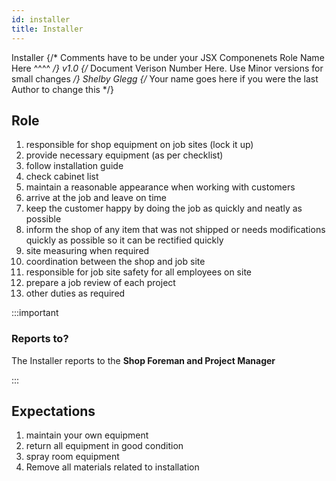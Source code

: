 ```yaml
---
id: installer
title: Installer
---
```


<span class="badge badge--primary">Installer</span>
{/* Comments have to be under your JSX Componenets
    Role Name Here ^^^^ */}
<span class="badge badge--secondary">v1.0</span>
{/* Document Verison Number Here. Use Minor versions for small changes */}
<span class="badge badge--success">Shelby Glegg</span>
{/* Your name goes here if you were the last Author to change this */}

## Role  

1. responsible for shop equipment on job sites (lock it up) 
2. provide necessary equipment (as per checklist) 
3. follow installation guide 
4. check cabinet list 
5. maintain a reasonable appearance when working with customers 
6. arrive at the job and leave on time 
7. keep the customer happy by doing the job as quickly and neatly as possible 
8. inform the shop of any item that was not shipped or needs modifications quickly as possible so it can be rectified quickly 
9. site measuring when required  
10. coordination between the shop and job site  
11. responsible for job site safety for all employees on site 
12. prepare a job review of each project 
13. other duties as required  

:::important

### Reports to?

The Installer reports to the **Shop Foreman and Project Manager**

:::

## Expectations
1.  maintain your own equipment 
2. return all equipment in good condition 
3. spray room equipment 
4. Remove all materials related to installation
